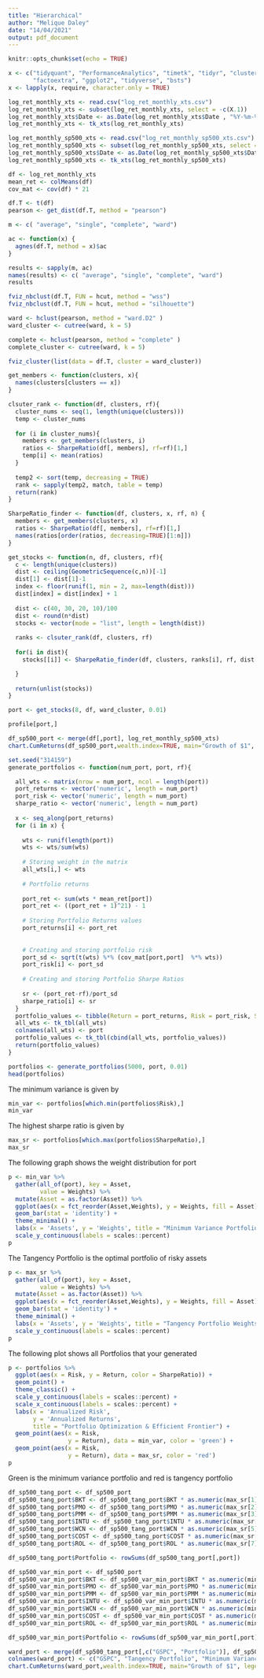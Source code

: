 ```yaml
---
title: "Hierarchical"
author: "Melique Daley"
date: "14/04/2021"
output: pdf_document
---
```


```r
knitr::opts_chunk$set(echo = TRUE)
```

```r
x <- c("tidyquant", "PerformanceAnalytics", "timetk", "tidyr", "cluster",
       "factoextra", "ggplot2", "tidyverse", "bsts")
x <- lapply(x, require, character.only = TRUE)
```

```r
log_ret_monthly_xts <- read.csv("log_ret_monthly_xts.csv")
log_ret_monthly_xts <- subset(log_ret_monthly_xts, select = -c(X.1))
log_ret_monthly_xts$Date <- as.Date(log_ret_monthly_xts$Date , "%Y-%m-%d")
log_ret_monthly_xts <- tk_xts(log_ret_monthly_xts)

log_ret_monthly_sp500_xts <- read.csv("log_ret_monthly_sp500_xts.csv")
log_ret_monthly_sp500_xts <- subset(log_ret_monthly_sp500_xts, select = -c(X))
log_ret_monthly_sp500_xts$Date <- as.Date(log_ret_monthly_sp500_xts$Date , "%Y-%m-%d")
log_ret_monthly_sp500_xts <- tk_xts(log_ret_monthly_sp500_xts)
```

```r
df <- log_ret_monthly_xts
mean_ret <- colMeans(df)
cov_mat <- cov(df) * 21 
```

```r
df.T <- t(df)
pearson <- get_dist(df.T, method = "pearson")

m <- c( "average", "single", "complete", "ward")

ac <- function(x) {
  agnes(df.T, method = x)$ac
}

results <- sapply(m, ac)
names(results) <- c( "average", "single", "complete", "ward")
results
```

```r
fviz_nbclust(df.T, FUN = hcut, method = "wss")
fviz_nbclust(df.T, FUN = hcut, method = "silhouette")
```
```r
ward <- hclust(pearson, method = "ward.D2" )
ward_cluster <- cutree(ward, k = 5)

complete <- hclust(pearson, method = "complete" )
complete_cluster <- cutree(ward, k = 5)

fviz_cluster(list(data = df.T, cluster = ward_cluster))
```

```r

get_members <- function(clusters, x){
  names(clusters[clusters == x])
}

clsuter_rank <- function(df, clusters, rf){
  cluster_nums <- seq(1, length(unique(clusters)))
  temp <- cluster_nums
  
  for (i in cluster_nums){
    members <- get_members(clusters, i)
    ratios <- SharpeRatio(df[, members], rf=rf)[1,]
    temp[i] <- mean(ratios)
  }
  
  temp2 <- sort(temp, decreasing = TRUE)
  rank <- sapply(temp2, match, table = temp)
  return(rank)
}

SharpeRatio_finder <- function(df, clusters, x, rf, n) {
  members <- get_members(clusters, x)
  ratios <- SharpeRatio(df[, members], rf=rf)[1,]
  names(ratios[order(ratios, decreasing=TRUE)[1:n]])
}

get_stocks <- function(n, df, clusters, rf){
  c <- length(unique(clusters))
  dist <- ceiling(GeometricSequence(c,n))[-1]
  dist[1] <- dist[1]-1
  index <- floor(runif(1, min = 2, max=length(dist)))
  dist[index] = dist[index] + 1
  
  dist <- c(40, 30, 20, 10)/100
  dist <- round(n*dist)
  stocks <- vector(mode = "list", length = length(dist))
  
  ranks <- clsuter_rank(df, clusters, rf)
  
  for(i in dist){
    stocks[[i]] <- SharpeRatio_finder(df, clusters, ranks[i], rf, dist[i])

  }
  
  return(unlist(stocks))
}

port <- get_stocks(8, df, ward_cluster, 0.01)
```


```r
profile[port,]
```

```r
df_sp500_port <- merge(df[,port], log_ret_monthly_sp500_xts)
chart.CumReturns(df_sp500_port,wealth.index=TRUE, main="Growth of $1", legend.loc="topleft")
```

```r
set.seed("314159")
generate_portfolios <- function(num_port, port, rf){

  all_wts <- matrix(nrow = num_port, ncol = length(port))
  port_returns <- vector('numeric', length = num_port)
  port_risk <- vector('numeric', length = num_port)
  sharpe_ratio <- vector('numeric', length = num_port)
  
  x <- seq_along(port_returns)
  for (i in x) {
    
    wts <- runif(length(port))
    wts <- wts/sum(wts)
    
    # Storing weight in the matrix
    all_wts[i,] <- wts
    
    # Portfolio returns
    
    port_ret <- sum(wts * mean_ret[port])
    port_ret <- ((port_ret + 1)^21) - 1
    
    # Storing Portfolio Returns values
    port_returns[i] <- port_ret
    
    
    # Creating and storing portfolio risk
    port_sd <- sqrt(t(wts) %*% (cov_mat[port,port]  %*% wts))
    port_risk[i] <- port_sd
    
    # Creating and storing Portfolio Sharpe Ratios
    
    sr <- (port_ret-rf)/port_sd
    sharpe_ratio[i] <- sr
  }
  portfolio_values <- tibble(Return = port_returns, Risk = port_risk, SharpeRatio = sharpe_ratio)
  all_wts <- tk_tbl(all_wts)
  colnames(all_wts) <- port
  portfolio_values <- tk_tbl(cbind(all_wts, portfolio_values))
  return(portfolio_values)
}

portfolios <- generate_portfolios(5000, port, 0.01)
head(portfolios)
```

The minimum variance is given by
```r
min_var <- portfolios[which.min(portfolios$Risk),]
min_var
```

The highest sharpe ratio is given by
```r
max_sr <- portfolios[which.max(portfolios$SharpeRatio),]
max_sr
```

The following graph shows the weight distribution  for port
```r
p <- min_var %>%
  gather(all_of(port), key = Asset,
         value = Weights) %>%
  mutate(Asset = as.factor(Asset)) %>%
  ggplot(aes(x = fct_reorder(Asset,Weights), y = Weights, fill = Asset)) +
  geom_bar(stat = 'identity') +
  theme_minimal() +
  labs(x = 'Assets', y = 'Weights', title = "Minimum Variance Portfolio Weights") +
  scale_y_continuous(labels = scales::percent) 
p
```

The Tangency Portfolio is the optimal portfolio of risky assets
```r
p <- max_sr %>%
  gather(all_of(port), key = Asset,
         value = Weights) %>%
  mutate(Asset = as.factor(Asset)) %>%
  ggplot(aes(x = fct_reorder(Asset,Weights), y = Weights, fill = Asset)) +
  geom_bar(stat = 'identity') +
  theme_minimal() +
  labs(x = 'Assets', y = 'Weights', title = "Tangency Portfolio Weights") +
  scale_y_continuous(labels = scales::percent) 
p
```

The following plot shows all Portfolios that your generated 
```r
p <- portfolios %>%
  ggplot(aes(x = Risk, y = Return, color = SharpeRatio)) +
  geom_point() +
  theme_classic() +
  scale_y_continuous(labels = scales::percent) +
  scale_x_continuous(labels = scales::percent) +
  labs(x = 'Annualized Risk',
       y = 'Annualized Returns',
       title = "Portfolio Optimization & Efficient Frontier") +
  geom_point(aes(x = Risk,
                 y = Return), data = min_var, color = 'green') +
  geom_point(aes(x = Risk,
                 y = Return), data = max_sr, color = 'red')
p
```
Green is the minimum variance portfolio and red is tangency portfolio

```r
df_sp500_tang_port <- df_sp500_port
df_sp500_tang_port$BKT <- df_sp500_tang_port$BKT * as.numeric(max_sr[1])
df_sp500_tang_port$PMO <- df_sp500_tang_port$PMO * as.numeric(max_sr[2])
df_sp500_tang_port$PMM <- df_sp500_tang_port$PMM * as.numeric(max_sr[3])
df_sp500_tang_port$INTU <- df_sp500_tang_port$INTU * as.numeric(max_sr[4])
df_sp500_tang_port$WCN <- df_sp500_tang_port$WCN * as.numeric(max_sr[5])
df_sp500_tang_port$COST <- df_sp500_tang_port$COST * as.numeric(max_sr[6])
df_sp500_tang_port$ROL <- df_sp500_tang_port$ROL * as.numeric(max_sr[7])

df_sp500_tang_port$Portfolio <- rowSums(df_sp500_tang_port[,port])

df_sp500_var_min_port <- df_sp500_port
df_sp500_var_min_port$BKT <- df_sp500_var_min_port$BKT * as.numeric(min_var[1])
df_sp500_var_min_port$PMO <- df_sp500_var_min_port$PMO * as.numeric(min_var[2])
df_sp500_var_min_port$PMM <- df_sp500_var_min_port$PMM * as.numeric(min_var[3])
df_sp500_var_min_port$INTU <- df_sp500_var_min_port$INTU * as.numeric(min_var[4])
df_sp500_var_min_port$WCN <- df_sp500_var_min_port$WCN * as.numeric(min_var[5])
df_sp500_var_min_port$COST <- df_sp500_var_min_port$COST * as.numeric(min_var[6])
df_sp500_var_min_port$ROL <- df_sp500_var_min_port$ROL * as.numeric(min_var[7])

df_sp500_var_min_port$Portfolio <- rowSums(df_sp500_var_min_port[,port])

ward_port <- merge(df_sp500_tang_port[,c("GSPC", "Portfolio")], df_sp500_var_min_port[,c("Portfolio")])
colnames(ward_port) <- c("GSPC", "Tangency Portfolio", "Minimum Variance Portfolio")
chart.CumReturns(ward_port,wealth.index=TRUE, main="Growth of $1", legend.loc="topleft")
```
